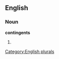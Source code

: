 
==English==

===Noun===
'''contingents'''

# {{plural of|[[contingent]]}}

[[Category:English plurals]]